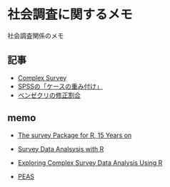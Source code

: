 # 社会調査に関するメモ

社会調査関係のメモ

## 記事
- [Complex Survey](survey_survey.qmd)
- [SPSSの「ケースの重み付け」](survey_weight.qmd)
- [ベンゼクリの修正割合](survey_benzecris.qmd)


## memo
- [The survey Package for R, 15 Years on](https://isi-iass.org/home/wp-content/uploads/Survey_Statistician_2023_July_N88_019.pdf)
- [Survey Data Analsysis with R](https://stats.oarc.ucla.edu/r/seminars/survey-data-analysis-with-r/)

- [Exploring Complex Survey Data Analysis Using R](https://tidy-survey-r.github.io/tidy-survey-book/)

- [PEAS](https://www.restore.ac.uk/PEAS/about.php)
